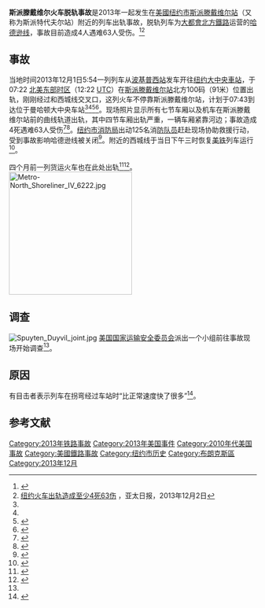{{Infobox rail accident
| title            = 斯派滕戴维尔火车脱轨<br>Spuyten Duyvil derailment
| boxwidth         = 
| image            = NTSBSpuytenDuyvilDerailment2013.jpg
| image_alt        = 
| image_width      = 250px
| caption          = 航拍火车脱轨事故现场
| date             = 2013年12月1日
| time             = 07:22 [[北美东部时区|北美东部时区]]（12:22 [[协调世界时|UTC]]）
| location         = [[纽约市|纽约市]][[斯派滕戴维尔站|斯派滕戴维尔站]]附近
| location-dist    = 
| location-dist-mi = 
| location-dir     = 
| location-city    = 
| coordinates      = {{Coord|40.879597|N|73.922829|W|format=dms|type:event_region:US-NY_scale:50000|display=inline,title}}
| country          = 美国
| line             = 哈德逊线
| operator         = [[大都會北方鐵路|大都會北方鐵路]]
| type             = [[脱轨|脱轨]]
| cause            = 调查中
| trains           = 一列
| pax              = 
| deaths           = 4
| injuries         = 63
| damage           = 
| map              = 
| map_name         = 
| map_state        = 
}}

'''斯派滕戴维尔火车脱轨事故'''是2013年一起发生在[[美國|美國]][[纽约市|纽约市]][[斯派滕戴维尔站|斯派滕戴维尔站]]（又称为斯派特代夫尔站）附近的列车出轨事故，脱轨列车为[[大都會北方鐵路|大都會北方鐵路]]运营的[[哈德逊线|哈德逊线]]，事故目前造成4人遇难63人受伤。<ref>{{Cite web |url=http://world.people.com.cn/n/2013/1202/c1002-23710136.html |title=纽约火车脱轨4死67伤 铁路安全引关注 |access-date=2013-12-02 |archive-date=2016-03-04 |archive-url=https://web.archive.org/web/20160304115017/http://world.people.com.cn/n/2013/1202/c1002-23710136.html |dead-url=no }}</ref><ref>[http://www.apdnews.com/news/50586.html 纽约火车出轨造成至少4死63伤] {{webarchive|url=https://web.archive.org/web/20131203024655/http://www.apdnews.com/news/50586.html |date=2013-12-03 }}，亚太日报，2013年12月2日</ref>

== 事故 ==
当地时间2013年12月1日5:54一列列车从[[波基普西站|波基普西站]]发车开往[[大中央車站|纽约大中央車站]]，于07:22 [[北美东部时区|北美东部时区]]（12:22 [[协调世界时|UTC]]）在[[斯派滕戴维尔站|斯派滕戴维尔站]]北方100码（91米）位置出轨，刚刚经过和西城线交叉口，这列火车不停靠斯派滕戴维尔站，计划于07:43到达位于曼哈顿大中央车站<ref name=BBC25176496/><ref name=BH011213/><ref name=NBC21702589>{{cite web |url=http://usnews.nbcnews.com/_news/2013/12/01/21702589-at-least-4-dead-more-than-60-injured-after-ny-commuter-train-derails-in-bronx?lite |title=At least 4 dead, more than 60 injured after NY commuter train derails in Bronx |publisher=NBC |accessdate=December 1, 2013}}</ref><ref name=Timetable>{{cite web |url=http://www.mta.info/mnr/html/planning/schedules/pdf/HUD_TG_SS_2013.pdf |title=Saturday & Sunday November 30 & December 1 New York - Poughkeepsie |publisher=Metropolitan Transport Authority |accessdate=2013-12-02 |archive-date=2013-12-29 |archive-url=https://web.archive.org/web/20131229044046/http://www.mta.info/mnr/html/planning/schedules/pdf/HUD_TG_SS_2013.pdf |dead-url=no }}</ref>。现场照片显示所有七节车厢以及机车在斯派滕戴维尔站前的曲线轨道出轨，其中四节车厢出轨严重，一辆车厢紧靠河边；事故造成4死遇难63人受伤<ref name=BBC25176496>{{cite web |url=http://www.bbc.co.uk/news/world-us-canada-25176496 |title=New York train crash: Metro-North derailment in Bronx |publisher=BBC News Online |accessdate=December 1, 2013 |archive-date=2020-11-12 |archive-url=https://web.archive.org/web/20201112035421/https://www.bbc.co.uk/news/world-us-canada-25176496 |dead-url=no }}</ref><ref name=BH011213>{{cite web |url=http://bostonherald.com/news_opinion/national/northeast/2013/12/governor_4_dead_63_hurt_in_nyc_train_derailment |title=Governor: 4 dead, 63 hurt in NYC train derailment |publisher=The Boston Herald |accessdate=December 1, 2013 |archive-date=2013-12-01 |archive-url=https://archive.is/20131201153913/http://bostonherald.com/news_opinion/national/northeast/2013/12/governor_4_dead_63_hurt_in_nyc_train_derailment |dead-url=no }}</ref>。[[纽约市消防局|纽约市消防局]]出动125名消[[防队员|防队员]]赶赴现场协助救援行动，受到事故影响哈德逊线被关闭<ref name=Sky1176143>{{cite web |url=http://news.sky.com/story/1176143/four-people-killed-after-train-derails-in-new-york |title=Four People Killed After Train Derails In New York |publisher=Sky News |accessdate=December 1, 2013}}</ref>。附近的西城线于当日下午三时恢复[[美铁|美铁]]列车运行<ref name=ABCNews21061304>{{cite web|title=Amtrak Trains From NYC to Albany Back in Service|url=http://abcnews.go.com/US/wireStory/amtrak-halts-nyc-albany-service-derailment-21061304|publisher=ABC News|accessdate=2 December 2013|archive-date=2013-12-05|archive-url=https://web.archive.org/web/20131205150044/http://abcnews.go.com/US/wireStory/amtrak-halts-nyc-albany-service-derailment-21061304|dead-url=no}}</ref>。

四个月前一列货运火车也在此处出轨<ref name="Telegraph10486729">{{cite web |url=http://www.telegraph.co.uk/news/worldnews/northamerica/usa/10486729/Four-people-reported-dead-after-New-York-train-derails.html |title=Four people reported dead after New York train derails |publisher=Telegraph Group |accessdate=December 1, 2013 |archive-date=2021-02-28 |archive-url=https://web.archive.org/web/20210228162020/http://www.telegraph.co.uk/news/worldnews/northamerica/usa/10486729/Four-people-reported-dead-after-New-York-train-derails.html |dead-url=no }}</ref><ref>{{cite web |title=Metro-North Line Is Tied Up After a Freight Train Derails |date=July 19, 2013 |publisher=The New York Times |url=http://www.nytimes.com/2013/07/20/nyregion/train-derailment-on-metro-north-track-snarls-commute.html?_r=0 |access-date=2013-12-02 |archive-date=2021-03-09 |archive-url=https://web.archive.org/web/20210309133929/http://www.nytimes.com/2013/07/20/nyregion/train-derailment-on-metro-north-track-snarls-commute.html?_r=0 |dead-url=no }}</ref>。
[[File:Metro-North_Shoreliner_IV_6222.jpg|250px]]

== 调查 ==
[[File:Spuyten_Duyvil_joint.jpg|thumb]]
[[美国国家运输安全委员会|美国国家运输安全委员会]]派出一个小组前往事故现场开始调查<ref name=BH011213/>。

== 原因 ==
有目击者表示列车在拐弯经过车站时“比正常速度快了很多”<ref name=Fox2410495>{{cite web |url=http://www.fox19.com/story/24104956/major-train-derailment-reported-in-the-bronx |title=4 killed, 63 injured in major train derailment in the Bronx |publisher=Fox19 |accessdate=December 1, 2013 |archive-url=https://web.archive.org/web/20131203033029/http://www.fox19.com/story/24104956/major-train-derailment-reported-in-the-bronx |archive-date=2013-12-03 |dead-url=yes }}</ref>。

== 参考文献 ==
{{Reflist|colwidth=30em}}

[[Category:2013年铁路事故|Category:2013年铁路事故]]
[[Category:2013年美国事件|Category:2013年美国事件]]
[[Category:2010年代美国事故|Category:2010年代美国事故]]
[[Category:美國鐵路事故|Category:美國鐵路事故]]
[[Category:纽约市历史|Category:纽约市历史]]
[[Category:布朗克斯區|Category:布朗克斯區]]
[[Category:2013年12月|Category:2013年12月]]